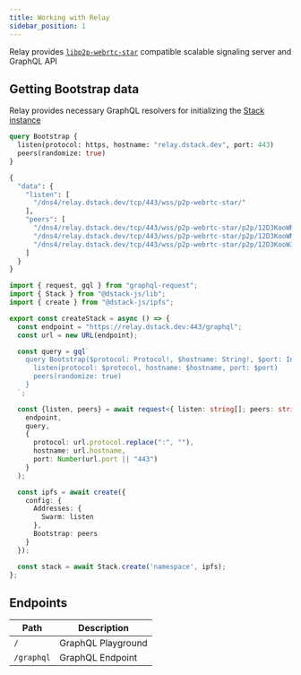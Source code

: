 ```yaml
---
title: Working with Relay
sidebar_position: 1
---
```



Relay provides [`libp2p-webrtc-star`](https://github.com/libp2p/js-libp2p-webrtc-star) compatible scalable signaling server and GraphQL API

## Getting Bootstrap data

Relay provides necessary GraphQL resolvers for initializing the [Stack instance](./stack.md)

<Tabs>
  <TabItem value="request" label="Query">

```graphql
query Bootstrap {
  listen(protocol: https, hostname: "relay.dstack.dev", port: 443)
  peers(randomize: true)
}
```

  </TabItem>
  <TabItem value="response" label="Response">

```graphql
{
  "data": {
    "listen": [
      "/dns4/relay.dstack.dev/tcp/443/wss/p2p-webrtc-star/"
    ],
    "peers": [
      "/dns4/relay.dstack.dev/tcp/443/wss/p2p-webrtc-star/p2p/12D3KooWRNzGrUc9nHEquTwJJvKr7gVZRW2xaFwzWoHbHKUZf6WQ",
      "/dns4/relay.dstack.dev/tcp/443/wss/p2p-webrtc-star/p2p/12D3KooWNqcWa4vXqNBUxyz9LKiKQMY62hZUUvmYpDSYBXSwkeiT",
      "/dns4/relay.dstack.dev/tcp/443/wss/p2p-webrtc-star/p2p/12D3KooWJN1Uvd3QzcNEmcTdybsYqdGgSsSnFH39RerEGodQr8E9"
    ]
  }
}
```

  </TabItem>
  <TabItem value="code" label="Code Example" default>

```typescript
import { request, gql } from "graphql-request";
import { Stack } from "@dstack-js/lib";
import { create } from "@dstack-js/ipfs";

export const createStack = async () => {
  const endpoint = "https://relay.dstack.dev:443/graphql";
  const url = new URL(endpoint);

  const query = gql`
    query Bootstrap($protocol: Protocol!, $hostname: String!, $port: Int!) {
      listen(protocol: $protocol, hostname: $hostname, port: $port)
      peers(randomize: true)
    }
  `;

  const {listen, peers} = await request<{ listen: string[]; peers: string[] }>(
    endpoint,
    query,
    {
      protocol: url.protocol.replace(":", ""),
      hostname: url.hostname,
      port: Number(url.port || "443")
    }
  );

  const ipfs = await create({
    config: {
      Addresses: {
        Swarm: listen
      },
      Bootstrap: peers
    }
  });

  const stack = await Stack.create('namespace', ipfs);
};
```

  </TabItem>
</Tabs>




## Endpoints

| Path       | Description        |
|------------|--------------------|
| `/`        | GraphQL Playground |
| `/graphql` | GraphQL Endpoint   |
